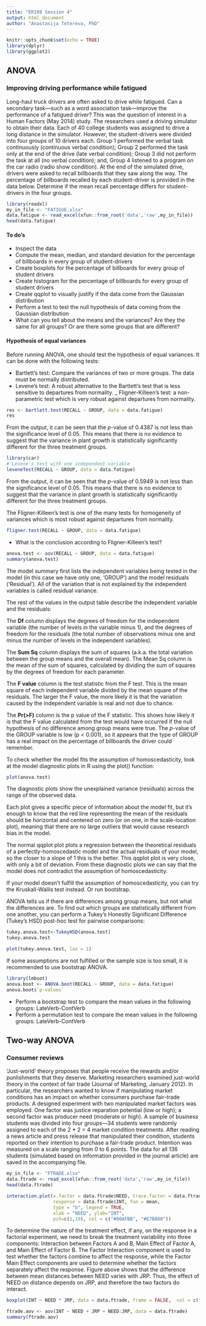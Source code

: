 ```yaml
---
title: "ER108 Session 4"
output: html_document
author: "Anastasija Tetereva, PhD"
---
```


```r
knitr::opts_chunk$set(echo = TRUE)
library(dplyr)
library(ggplot2)
```

## ANOVA
### Improving driving performance while fatigued


Long-haul  truck drivers are often asked to drive while fatigued. Can a secondary task—such as a word association task—improve 
the performance of a fatigued driver? This was the question of interest in a Human Factors (May 2014) study. The researchers used a driving simulator to obtain their data. Each of 40 college students was assigned to drive a long distance in the simulator. However, the student-drivers were divided into four groups of 10 drivers each. Group 1 performed the verbal task continuously (continuous verbal 
condition); Group 2 performed the task only at the end of the drive (late verbal condition); Group 3 did not perform the task at all (no verbal condition); and, Group 4 listened to a program on the car radio (radio show condition). At the end of the simulated drive, drivers were asked to recall billboards that they saw along the way. The percentage of billboards recalled by each student-driver is provided in the data below. Determine if  the mean recall percentage differs for student-drivers in the four groups.

```r
library(readxl)
my_in_file <- "FATIGUE.xlsx"
data.fatigue <- read_excel(xfun::from_root('data','raw',my_in_file))
head(data.fatigue)
```

#### To do's
- Inspect the data
- Compute the mean, median, and standard deviation for the percentage of billboards in every group of student-drivers
- Create boxplots for the percentage of billboards for every group of student drivers
- Create histogram for the percentage of billboards for every group of student drivers
- Create qqplot to visually justify if the data come from the Gaussian distribution
- Perform a test to test the null hypothesis of data coming from the Gaussian distribution
- What can you tell about the means and the variances? Are they the same for all groups? Or are there some groups that are different?

#### Hypothesis of equal variances
Before running ANOVA, one should test the hypothesis of equal variances. It can be done with the following tests:

- Bartlett’s test: Compare the variances of two or more groups. The data must be normally distributed.
- Levene’s test: A robust alternative to the Bartlett’s test that is less sensitive to departures from normality.
_ Fligner-Killeen’s test: a non-parametric test which is very robust against departures from normality.



```r
res <- bartlett.test(RECALL ~ GROUP, data = data.fatigue)
res
```

From the output, it can be seen that the $p$-value of 0.4387 is not less than the significance level of 0.05. This means that there is no evidence to suggest that the variance in plant growth is statistically significantly different for the three treatment groups.

```r
library(car)
# Levene's test with one independent variable
leveneTest(RECALL ~ GROUP, data = data.fatigue)
```
From the output, it can be seen that the $p$-value of 0.5949 is not less than the significance level of 0.05. This means that there is no evidence to suggest that the variance in plant growth is statistically significantly different for the three treatment groups.

The Fligner-Killeen’s test is one of the many tests for homogeneity of variances which is most robust against departures from normality.

```r
fligner.test(RECALL ~ GROUP, data = data.fatigue)
```

- What is the conclusion according to Fligner-Killeen’s test?

```r
anova.test <- aov(RECALL ~ GROUP, data = data.fatigue)
summary(anova.test)
```
The model summary first lists the independent variables being tested in the model (in this case we have only one, ‘GROUP’) and the model residuals (‘Residual’). All of the variation that is not explained by the independent variables is called residual variance.

The rest of the values in the output table describe the independent variable and the residuals:

The **Df** column displays the degrees of freedom for the independent variable (the number of levels in the variable minus 1), and the degrees of freedom for the residuals (the total number of observations minus one and minus the number of levels in the independent variables).

The **Sum Sq** column displays the sum of squares (a.k.a. the total variation between the group means and the overall mean).
The Mean Sq column is the mean of the sum of squares, calculated by dividing the sum of squares by the degrees of freedom for each parameter.

The **F value** column is the test statistic from the F test. This is the mean square of each independent variable divided by the mean square of the residuals. The larger the F value, the more likely it is that the variation caused by the independent variable is real and not due to chance.

The **Pr(>F)** column is the p value of the F statistic. This shows how likely it is that the F value calculated from the test would have occurred if the null hypothesis of no difference among group means were true.
The $p$-value of the GROUP variable is low (p < 0.001), so it appears that the type of GROUP has a real impact on the percentage of billboards the driver could remember.

To check whether the model fits the assumption of homoscedasticity, look at the model diagnostic plots in R using the plot() function:

```r
plot(anova.test)
```

The diagnostic plots show the unexplained variance (residuals) across the range of the observed data.

Each plot gives a specific piece of information about the model fit, but it’s enough to know that the red line representing the mean of the residuals should be horizontal and centered on zero (or on one, in the scale-location plot), meaning that there are no large outliers that would cause research bias in the model.

The normal qqplot plot plots a regression between the theoretical residuals of a perfectly-homoscedastic model and the actual residuals of your model, so the closer to a slope of 1 this is the better. This qqplot plot is very close, with only a bit of deviation. From these diagnostic plots we can say that the model does not contradict the assumption of homoscedasticity.

If your model doesn’t fulfill the assumption of homoscedasticity, you can try the Kruskall-Wallis test instead. Or run bootstrap.

ANOVA tells us if there are differences among group means, but not what the differences are. To find out which groups are statistically different from one another, you can perform a Tukey’s Honestly Significant Difference (Tukey’s HSD) post-hoc test for pairwise comparisons:

```r
tukey.anova.test<-TukeyHSD(anova.test)
tukey.anova.test
```


```r
plot(tukey.anova.test, las = 1)
```
If some assumptions are not fulfilled or the sample size is too small, it is recommended to use bootstrap ANOVA.

```r
library(lmboot)
anova.boot <- ANOVA.boot(RECALL ~ GROUP, data = data.fatigue)
anova.boot$`p-values`
```
- Perform a bootstrap test to compare the mean values in the following groups: LateVerb-ContVerb
- Perform a permutation test to compare the mean values in the following groups: LateVerb-ContVerb

## Two-way ANOVA
### Consumer reviews

'Just-world' theory proposes that people receive the rewards and/or punlishments that they deserve. Marketing researchers examined just-world theory in the context of fair trade (Journal of Marketing, January 2012). In particular, the researchers wanted to know if manipulating market conditions has an impact on whether consumers purchase fair-trade products. A designed experiment with two manipulated market factors was employed. One factor was justice reparation potential (low or high); a second factor was producer need (moderate or high). A sample of business students was divided into four groups—34 students were randomly assigned to each of 
the 2 * 2 = 4 market condition treatments. After reading a news article and press release that manipulated their condition, students reported on their intention to purchase a fair-trade product. Intention was measured on a scale ranging from 0 to 6 points. The data for all 136 students (simulated based on information provided in the journal article) are saved in the accompanying 
file.

```r
my_in_file <- "FTRADE.xlsx"
data.ftrade <- read_excel(xfun::from_root('data','raw',my_in_file))
head(data.ftrade)
```
```r
interaction.plot(x.factor = data.ftrade$NEED, trace.factor = data.ftrade$JRP,
                 response = data.ftrade$INT, fun = mean,
                 type = "b", legend = TRUE,
                 xlab = "NEED", ylab="INT",
                 pch=c(1,19), col = c("#00AFBB", "#E7B800"))
```
To determine the nature of the treatment effect, if any, on the response in a factorial experiment, we need to break the treatment variability into three components:  Interaction between Factors A and B, Main Effect of Factor A, and Main Effect of 
Factor B. The Factor Interaction component is used to test whether the factors combine 
to affect the response, while the Factor Main Effect components are used to determine 
whether the factors separately affect the response. Figure above shows that the difference 
between mean distances between NEED varies with JRP. Thus, the effect of NEED on 
distance depends on JRP, and therefore the two factors do interact.

```r
boxplot(INT ~ NEED * JRP, data = data.ftrade, frame = FALSE,  col = c("#00AFBB", "#E7B800"), ylab="NEED")
```

```r
ftrade.aov <- aov(INT ~ NEED + JRP + NEED:JRP, data = data.ftrade)
summary(ftrade.aov)
```
